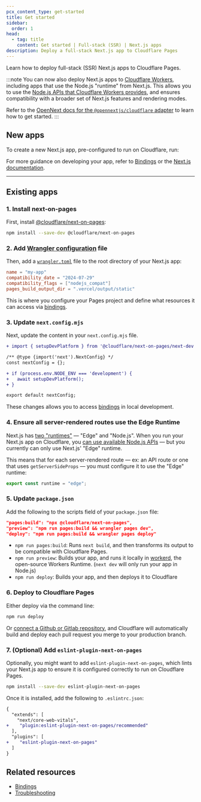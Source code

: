 ```yaml
---
pcx_content_type: get-started
title: Get started
sidebar:
  order: 1
head:
  - tag: title
    content: Get started | Full-stack (SSR) | Next.js apps
description: Deploy a full-stack Next.js app to Cloudflare Pages
---
```



Learn how to deploy full-stack (SSR) Next.js apps to Cloudflare Pages.

:::note
You can now also deploy Next.js apps to [Cloudflare Workers](https://developers.cloudflare.com/workers/frameworks/), including apps that use the Node.js "runtime" from Next.js. This allows you to use the [Node.js APIs that Cloudflare Workers provides](/workers/runtime-apis/nodejs/#built-in-nodejs-runtime-apis), and ensures compatibility with a broader set of Next.js features and rendering modes.

Refer to the [OpenNext docs for the `@opennextjs/cloudflare` adapter](https://opennext.js.org/cloudflare) to learn how to get started.
:::

## New apps

To create a new Next.js app, pre-configured to run on Cloudflare, run:

<PackageManagers
	type="create"
	pkg="cloudflare@latest"
	args="my-next-app --framework=next"
/>

For more guidance on developing your app, refer to [Bindings](/pages/framework-guides/nextjs/ssr/bindings/) or the [Next.js documentation](https://nextjs.org).

---

## Existing apps

### 1. Install next-on-pages

First, install [@cloudflare/next-on-pages](https://github.com/cloudflare/next-on-pages):

```sh
npm install --save-dev @cloudflare/next-on-pages
```

### 2. Add [Wrangler configuration](/workers/wrangler/configuration) file

Then, add a [`wrangler.toml`](/pages/functions/wrangler-configuration/) file to the root directory of your Next.js app:

```toml
name = "my-app"
compatibility_date = "2024-07-29"
compatibility_flags = ["nodejs_compat"]
pages_build_output_dir = ".vercel/output/static"
```

This is where you configure your Pages project and define what resources it can access via [bindings](/workers/runtime-apis/bindings/).

### 3. Update `next.config.mjs`

Next, update the content in your `next.config.mjs` file.

```diff title="next.config.mjs"
+ import { setupDevPlatform } from '@cloudflare/next-on-pages/next-dev';

/** @type {import('next').NextConfig} */
const nextConfig = {};

+ if (process.env.NODE_ENV === 'development') {
+   await setupDevPlatform();
+ }

export default nextConfig;
```

These changes allows you to access [bindings](/pages/framework-guides/nextjs/ssr/bindings/) in local development.

### 4. Ensure all server-rendered routes use the Edge Runtime

Next.js has [two "runtimes"](https://nextjs.org/docs/app/building-your-application/rendering/edge-and-nodejs-runtimes) — "Edge" and "Node.js". When you run your Next.js app on Cloudflare, you [can use available Node.js APIs](/workers/runtime-apis/nodejs/) — but you currently can only use Next.js' "Edge" runtime.

This means that for each server-rendered route — ex: an API route or one that uses `getServerSideProps` — you must configure it to use the "Edge" runtime:

```js
export const runtime = "edge";
```

### 5. Update `package.json`

Add the following to the scripts field of your `package.json` file:

```json title="package.json"
"pages:build": "npx @cloudflare/next-on-pages",
"preview": "npm run pages:build && wrangler pages dev",
"deploy": "npm run pages:build && wrangler pages deploy"
```

- `npm run pages:build`: Runs `next build`, and then transforms its output to be compatible with Cloudflare Pages.
- `npm run preview`: Builds your app, and runs it locally in [workerd](https://github.com/cloudflare/workerd), the open-source Workers Runtime. (`next dev` will only run your app in Node.js)
- `npm run deploy`: Builds your app, and then deploys it to Cloudflare

### 6. Deploy to Cloudflare Pages

Either deploy via the command line:

```sh
npm run deploy
```

Or [connect a Github or Gitlab repository](/pages/get-started/git-integration/), and Cloudflare will automatically build and deploy each pull request you merge to your production branch.

### 7. (Optional) Add `eslint-plugin-next-on-pages`

Optionally, you might want to add `eslint-plugin-next-on-pages`, which lints your Next.js app to ensure it is configured correctly to run on Cloudflare Pages.

```sh
npm install --save-dev eslint-plugin-next-on-pages
```

Once it is installed, add the following to `.eslintrc.json`:

```diff title=".eslintrc.json"
{
  "extends": [
    "next/core-web-vitals",
+    "plugin:eslint-plugin-next-on-pages/recommended"
  ],
  "plugins": [
+    "eslint-plugin-next-on-pages"
  ]
}
```

## Related resources

- [Bindings](/pages/framework-guides/nextjs/ssr/bindings/)
- [Troubleshooting](/pages/framework-guides/nextjs/ssr/troubleshooting/)
